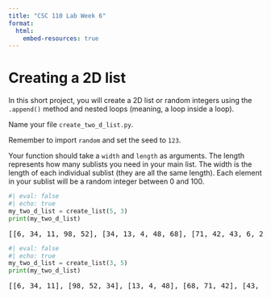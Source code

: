 ```yaml
---
title: "CSC 110 Lab Week 6"
format:
  html:
    embed-resources: true
---
```


# Creating a 2D list

In this short project, you will create a 2D list or random integers using the `.append()` method and nested loops (meaning, a loop inside a loop).

Name your file `create_two_d_list.py`.

Remember to import `random` and set the seed to `123`.

Your function should take a `width` and `length` as arguments. The length represents how many sublists you need in your main list. The width is the length of each individual sublist (they are all the same length). Each element in your sublist will be a random integer between 0 and 100.

```python
#| eval: false
#| echo: true
my_two_d_list = create_list(5, 3)
print(my_two_d_list)
```

<pre>
[[6, 34, 11, 98, 52], [34, 13, 4, 48, 68], [71, 42, 43, 6, 20]]
</pre>

```python
#| eval: false
#| echo: true
my_two_d_list = create_list(3, 5)
print(my_two_d_list)
```

<pre>
[[6, 34, 11], [98, 52, 34], [13, 4, 48], [68, 71, 42], [43, 6, 20]]
</pre>
